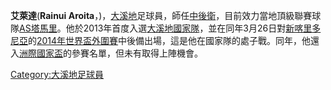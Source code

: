{{noteta
|G1=laliga
|T=zh-cn:阿罗伊塔;zh-hk:艾萊達;
|1=zh-cn:阿罗伊塔;zh-hk:艾萊達;
|2=zh-cn:塔希提; zh-hk:大溪地; zh-tw:大溪地; zh-sg:大溪地;
|3=zh-hans:联合会杯;zh-hant:聯合會盃;zh-hk:洲際國家盃;zh-tw:洲際國家盃;zh-mo:洲際國家盃;
|4=zh-cn:出場;zh-hk:上陣;
}}

{{Infobox football biography
| name                = 艾萊達<br>Rainui Aroita
| image               = 
| caption             = 
| fullname            = 艾萊達
| birth_date          = {{Birth date and age|1994|01|25|df=y}}
| birth_place         = [[大溪地|大溪地]]
| height              = {{height|m=1.80}}
| position            = [[足球位置|中後衛]]
| currentclub         = 
| clubnumber          = 
| youthyears1         = 
| youthclubs1         = AS Arue 
| years1              = 2011–
| clubs1              = [[AS塔馬里|AS塔馬里]]
| caps1               = 
| goals1              = 
| years2              = 
| clubs2              = 
| caps2               = 
| goals2              = 
| nationalyears1      = 2011
| nationalteam1       = [[大溪地十七歲以下國家足球隊|大溪地U17]]
| nationalcaps1       = 
| nationalgoals1      = 
| nationalyears2      = 2013–
| nationalteam2       = [[大溪地國家足球隊|大溪地]]
| nationalcaps2       = 1
| nationalgoals2      = 0
| medaltemplates      = 
| club-update         = 
| nationalteam-update = 
}}

'''艾萊達'''('''Rainui Aroita'''，{{bd|1994年|1月25日||}})，[[大溪地|大溪地]]足球員，師任[[足球位置|中後衛]]，目前效力當地頂級聯賽球隊[[AS塔馬里|AS塔馬里]]。他於2013年首度入選[[大溪地國家足球隊|大溪地國家隊]]，並在同年3月26日對[[新喀里多尼亞足球代表隊|新喀里多尼亞]]的[[2014年世界盃外圍賽_(大洋洲區)|2014年世界盃外圍賽]]中後備出場，這是他在國家隊的處子戰。同年，他還入[[2013年洲際國家盃|洲際國家盃]]的參賽名單，但未有取得上陣機會。

[[Category:大溪地足球員|Category:大溪地足球員]]